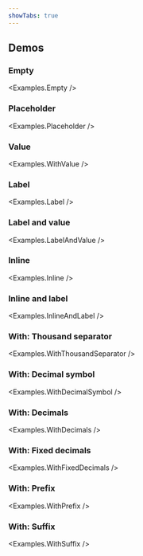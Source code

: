 ```yaml
---
showTabs: true
---
```



## Demos

### Empty

<Examples.Empty />

### Placeholder

<Examples.Placeholder />

### Value

<Examples.WithValue />

### Label

<Examples.Label />

### Label and value

<Examples.LabelAndValue />

### Inline

<Examples.Inline />

### Inline and label

<Examples.InlineAndLabel />

### With: Thousand separator

<Examples.WithThousandSeparator />

### With: Decimal symbol

<Examples.WithDecimalSymbol />

### With: Decimals

<Examples.WithDecimals />

### With: Fixed decimals

<Examples.WithFixedDecimals />

### With: Prefix

<Examples.WithPrefix />

### With: Suffix

<Examples.WithSuffix />
